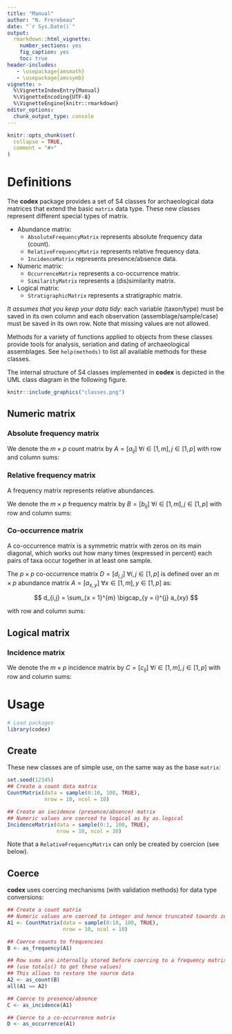 ```yaml
---
title: "Manual"
author: "N. Frerebeau"
date: "`r Sys.Date()`"
output:
  rmarkdown::html_vignette:
    number_sections: yes
    fig_caption: yes
    toc: true
header-includes:
   - \usepackage{amsmath}
   - \usepackage{amssymb}
vignette: >
  %\VignetteIndexEntry{Manual}
  %\VignetteEncoding{UTF-8}
  %\VignetteEngine{knitr::rmarkdown}
editor_options: 
  chunk_output_type: console
---
```


```r
knitr::opts_chunk$set(
  collapse = TRUE,
  comment = "#>"
)
```

# Definitions
The **codex** package provides a set of S4 classes for archaeological data matrices that extend the basic `matrix` data type. These new classes represent different special types of matrix.

* Abundance matrix:
  * `AbsoluteFrequencyMatrix` represents absolute frequency data (count).
  * `RelativeFrequencyMatrix` represents relative frequency data.
  * `IncidenceMatrix` represents presence/absence data.
* Numeric matrix:
  * `OccurrenceMatrix` represents a co-occurrence matrix.
  * `SimilarityMatrix` represents a (dis)similarity matrix.
* Logical matrix:
    * `StratigraphicMatrix` represents a stratigraphic matrix.
    
*It assumes that you keep your data tidy*: each variable (taxon/type) must be saved in its own column and each observation (assemblage/sample/case) must be saved in its own row. Note that missing values are not allowed.

Methods for a variety of functions applied to objects from these classes provide tools for analysis, seriation and dating of archaeological assemblages. See `help(methods)` to list all available methods for these classes.

The internal structure of S4 classes implemented in **codex** is depicted in the UML class diagram in the following figure.

```r
knitr::include_graphics("classes.png")
```

## Numeric matrix
### Absolute frequency matrix

We denote the $m \times p$ count matrix by $A = \left[ a_{ij} \right] ~\forall i \in \left[ 1,m \right], j \in \left[ 1,p \right]$ with row and column sums:

\begin{align}
 a_{i \cdot} = \sum_{j = 1}^{p} a_{ij} &&
 a_{\cdot j} = \sum_{i = 1}^{m} a_{ij} &&
 a_{\cdot \cdot} = \sum_{i = 1}^{m} \sum_{j = 1}^{p} a_{ij} &&
 \forall a_{ij} \in \mathbb{N}
\end{align}

### Relative frequency matrix

A frequency matrix represents relative abundances.

We denote the $m \times p$ frequency matrix by $B = \left[ b_{ij} \right] ~\forall i \in \left[ 1,m \right], j \in \left[ 1,p \right]$ with row and column sums:

\begin{align}
 b_{i \cdot} = \sum_{j = 1}^{p} b_{ij} = 1 &&
 b_{\cdot j} = \sum_{i = 1}^{m} b_{ij} &&
 b_{\cdot \cdot} = \sum_{i = 1}^{m} \sum_{j = 1}^{p} b_{ij} &&
 \forall b_{ij} \in \left[ 0,1 \right]
\end{align}

### Co-occurrence matrix

A co-occurrence matrix is a symmetric matrix with zeros on its main diagonal, which works out how many times (expressed in percent) each pairs of taxa occur together in at least one sample.

The $p \times p$ co-occurrence matrix $D = \left[ d_{i,j} \right] ~\forall i,j \in \left[ 1,p \right]$ is defined over an $m \times p$ abundance matrix $A = \left[ a_{x,y} \right] ~\forall x \in \left[ 1,m \right], y \in \left[ 1,p \right]$ as:

$$ d_{i,j} = \sum_{x = 1}^{m} \bigcap_{y = i}^{j} a_{xy} $$

with row and column sums:

\begin{align}
  d_{i \cdot} = \sum_{j \geqslant i}^{p} d_{ij} &&
  d_{\cdot j} = \sum_{i \leqslant j}^{p} d_{ij} &&
  d_{\cdot \cdot} = \sum_{i = 1}^{p} \sum_{j \geqslant i}^{p} d_{ij} &&
  \forall d_{ij} \in \mathbb{N}
\end{align}

## Logical matrix
### Incidence matrix

We denote the $m \times p$ incidence matrix by $C = \left[ c_{ij} \right] ~\forall i \in \left[ 1,m \right], j \in \left[ 1,p \right]$ with row and column sums:

\begin{align}
 c_{i \cdot} = \sum_{j = 1}^{p} c_{ij} &&
 c_{\cdot j} = \sum_{i = 1}^{m} c_{ij} &&
 c_{\cdot \cdot} = \sum_{i = 1}^{m} \sum_{j = 1}^{p} c_{ij} &&
 \forall c_{ij} \in \lbrace 0,1 \rbrace
\end{align}

# Usage

```r
# Load packages
library(codex)
```

## Create

These new classes are of simple use, on the same way as the base `matrix`:

```r
set.seed(12345)
## Create a count data matrix
CountMatrix(data = sample(0:10, 100, TRUE),
            nrow = 10, ncol = 10)

## Create an incidence (presence/absence) matrix
## Numeric values are coerced to logical as by as.logical
IncidenceMatrix(data = sample(0:1, 100, TRUE),
                nrow = 10, ncol = 10)
```

Note that a `RelativeFrequencyMatrix` can only be created by coercion (see below).

## Coerce
**codex** uses coercing mechanisms (with validation methods) for data type conversions:

```r
## Create a count matrix
## Numeric values are coerced to integer and hence truncated towards zero
A1 <- CountMatrix(data = sample(0:10, 100, TRUE),
                  nrow = 10, ncol = 10)

## Coerce counts to frequencies
B <- as_frequency(A1)

## Row sums are internally stored before coercing to a frequency matrix
## (use totals() to get these values)
## This allows to restore the source data
A2 <- as_count(B)
all(A1 == A2)

## Coerce to presence/absence
C <- as_incidence(A1)

## Coerce to a co-occurrence matrix
D <- as_occurrence(A1)
```
